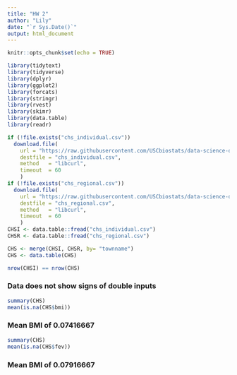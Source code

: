 ```yaml
---
title: "HW 2"
author: "Lily"
date: "`r Sys.Date()`"
output: html_document
---
```


```r
knitr::opts_chunk$set(echo = TRUE)
```

```r
library(tidytext)
library(tidyverse)
library(dplyr)
library(ggplot2)
library(forcats)
library(stringr)
library(rvest)
library(skimr)
library(data.table)
library(readr)
```

```r
if (!file.exists("chs_individual.csv"))
  download.file(
    url = "https://raw.githubusercontent.com/USCbiostats/data-science-data/master/01_chs/chs_individual.csv",
    destfile = "chs_individual.csv",
    method   = "libcurl",
    timeout  = 60
    )
if (!file.exists("chs_regional.csv"))
  download.file(
    url = "https://raw.githubusercontent.com/USCbiostats/data-science-data/master/01_chs/chs_regional.csv",
    destfile = "chs_regional.csv",
    method   = "libcurl",
    timeout  = 60
    )
CHSI <- data.table::fread("chs_individual.csv")
CHSR <- data.table::fread("chs_regional.csv")
```

```r
CHS <- merge(CHSI, CHSR, by= "townname")
CHS <- data.table(CHS)
```

```r
nrow(CHSI) == nrow(CHS)
```
### Data does not show signs of double inputs 

```r
summary(CHS)
mean(is.na(CHS$bmi))
```
### Mean BMI of 0.07416667

```r
summary(CHS)
mean(is.na(CHS$fev))
```
### Mean BMI of 0.07916667


